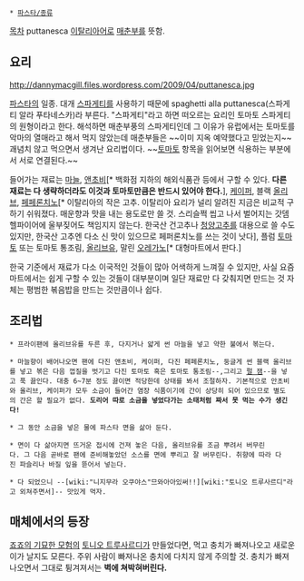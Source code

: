  * [[파스타/종류]]

[[목차]]
puttanesca
[[이탈리아어]]로 [[매춘부]]를 뜻함.

== 요리 ==
http://dannymacgill.files.wordpress.com/2009/04/puttanesca.jpg

[[파스타]]의 일종. 대개 [[스파게티]]를 사용하기 때문에 spaghetti alla puttanesca(스파게티 알라 푸타네스카)라 부른다.  "스파게티"라고 하면 떠오르는 요리인 토마토 스파게티의 원형이라고 한다.  해석하면 매춘부풍의 스파게티인데 그 이유가 유럽에서는 토마토를 악마의 열매라고 해서 먹지 않았는데 매춘부들은 ~~이미 지옥 예약했다고 믿었는지~~ 괘념치 않고 먹으면서 생겨난 요리법이다.  ~~[[토마토]] 항목을 읽어보면 식용하는 부분에서 서로 연결된다.~~

들어가는 재료는 [[마늘]], [[앤초비]][* 백화점 지하의 해외식품관 등에서 구할 수 있다. '''다른 재료는 다 생략하더라도 이것과 토마토만큼은 반드시 있어야 한다.'''], [[케이퍼]], 블랙 [[올리브]], [[페페론치노]][* 이탈리아의 작은 고추. 이탈리아 요리가 널리 알려진 지금은 비교적 구하기 쉬워졌다. 매운향과 맛을 내는 용도로만 쓸 것. 스리슬쩍 씹고 나서 벌어지는 갓뎀헬파이어에 울부짖어도 책임지지 않는다. 한국산 건고추나 [[청양고추]]를 대용으로 쓸 수도 있지만, 한국산 고추엔 다소 신 맛이 있으므로 페퍼론치노를 쓰는 것이 낫다], 플럼 [[토마토]] 또는 토마토 통조림, [[올리브유]], 말린 [[오레가노]][* 대형마트에서 판다.]

한국 기준에서 재료가 다소 이국적인 것들이 많아 어색하게 느껴질 수 있지만, 사실 요즘 마트에서는 쉽게 구할 수 있는 것들이 대부분이며 일단 재료만 다 갖춰지면 만드는 것 자체는 평범한 볶음밥을 만드는 것만큼이나 쉽다.

== 조리법 ==
 * 프라이팬에 올리브유를 두른 후, 다지거나 얇게 썬 마늘을 넣고 약한 불에서 볶는다.

 * 마늘향이 배어나오면 팬에 다진 앤초비, 케이퍼, 다진 페페론치노, 둥글게 썬 블랙 올리브를 넣고 볶은 다음 껍질을 벗기고 다진 토마토 혹은 토마토 통조림--,그리고 [[펄 잼(죠죠의 기묘한 모험)|펄 잼]]--을 넣고 푹 끓인다. 대충 6~7분 정도 끓이면 적당한데 상태를 봐서 조절하자. 기본적으로 안초비와 올리브, 케이퍼가 모두 소금이 들어간 염장 식품이기에 간이 상당히 되어 있으므로 별도의 간은 할 필요가 없다. '''도리어 따로 소금을 넣었다가는 소태처럼 짜서 못 먹는 수가 생긴다!'''

 * 그 동안 소금을 넣은 물에 파스타 면을 삶아 둔다.

 * 면이 다 삶아지면 뜨거운 접시에 건져 놓은 다음, 올리브유를 조금 뿌려서 버무린다. 그 다음 곧바로 팬에 준비해놓았던 소스를 면에 뿌리고 잘 버무린다. 취향에 따라 다진 파슬리나 바질 잎을 뜯어서 넣는다.

 * 다 되었으니 --[wiki:"니지무라 오쿠야스"므와아아있써!!][wiki:"토니오 트루사르디"라고 외쳐주면서]-- 맛있게 먹자.

== 매체에서의 등장 ==
[[죠죠의 기묘한 모험]]의 [[토니오 트루사르디]]가 만들었다면, 먹고 충치가 빠져나오고 새로운 이가 날지도 모른다. 주위 사람이 빠져나온 충치에 다치지 않게 주의할 것. 충치가 빠져나오면서 그대로 튕겨져서는 '''벽에 쳐박혀버린다.'''

